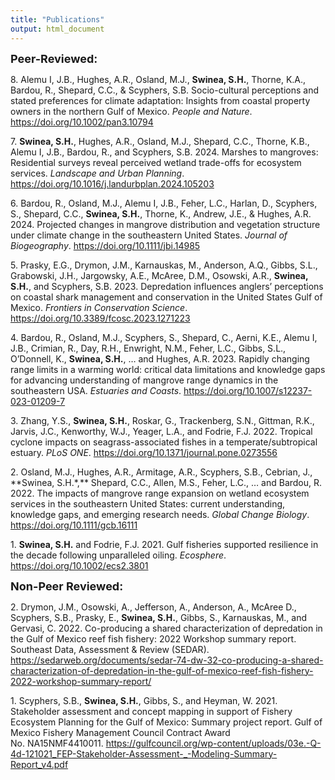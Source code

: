 ```yaml
---
title: "Publications"
output: html_document
---
```


<span style="font-size: 18px;">**Peer-Reviewed:**</span>  

8\. Alemu I, J.B., Hughes, A.R., Osland, M.J., **Swinea, S.H.**, Thorne, K.A., Bardou, R., Shepard, C.C., & Scyphers, S.B. Socio-cultural perceptions and stated preferences for climate adaptation: Insights from coastal property owners in the northern Gulf of Mexico. *People and Nature*. [https://doi.org/10.1002/pan3.10794](https://doi.org/10.1002/pan3.10794)

7\. **Swinea, S.H.**, Hughes, A.R., Osland, M.J., Shepard, C.C., Thorne, K.B., Alemu I, J.B., Bardou, R., and Scyphers, S.B. 2024. Marshes to mangroves: Residential surveys reveal perceived wetland trade-offs for ecosystem services. *Landscape and Urban Planning*. [https://doi.org/10.1016/j.landurbplan.2024.105203](https://doi.org/10.1016/j.landurbplan.2024.105203)

6\. Bardou, R., Osland, M.J., Alemu I, J.B., Feher, L.C., Harlan, D., Scyphers, S., Shepard, C.C., **Swinea, S.H.**, Thorne, K., Andrew, J.E., & Hughes, A.R. 2024. Projected changes in mangrove distribution and vegetation structure under climate change in the southeastern United States. *Journal of Biogeography*. [https://doi.org/10.1111/jbi.14985](https://doi.org/10.1111/jbi.14985)

5\. Prasky, E.G., Drymon, J.M., Karnauskas, M., Anderson, A.Q., Gibbs, S.L., Grabowski, J.H., Jargowsky, A.E., McAree, D.M., Osowski, A.R., **Swinea, S.H.**, and Scyphers, S.B. 2023. Depredation influences anglers’ perceptions on coastal shark management and conservation in the United States Gulf of Mexico. *Frontiers in Conservation Science*. [https://doi.org/10.3389/fcosc.2023.1271223](https://doi.org/10.3389/fcosc.2023.1271223)

4\. Bardou, R., Osland, M.J., Scyphers, S., Shepard, C., Aerni, K.E., Alemu I, J.B., Crimian, R., Day, R.H., Enwright, N.M., Feher, L.C., Gibbs, S.L., O’Donnell, K., **Swinea, S.H.**, … and Hughes, A.R. 2023. Rapidly changing range limits in a warming world: critical data limitations and knowledge gaps for advancing understanding of mangrove range dynamics in the southeastern USA. *Estuaries and Coasts*. [https://doi.org/10.1007/s12237-023-01209-7](https://doi.org/10.1007/s12237-023-01209-7)

3\. Zhang, Y.S., **Swinea, S.H.**, Roskar, G., Trackenberg, S.N., Gittman, R.K., Jarvis, J.C., Kenworthy, W.J., Yeager, L.A., and Fodrie, F.J. 2022. Tropical cyclone impacts on seagrass-associated fishes in a temperate/subtropical estuary. *PLoS ONE*. [https://doi.org/10.1371/journal.pone.0273556](https://doi.org/10.1371/journal.pone.0273556)

2\. Osland, M.J., Hughes, A.R., Armitage, A.R., Scyphers, S.B., Cebrian, J., **Swinea, S.H.*,** Shepard, C.C., Allen, M.S., Feher, L.C., … and Bardou, R. 2022. The impacts of mangrove range expansion on wetland ecosystem services in the southeastern United States: current understanding, knowledge gaps, and emerging research needs. *Global Change Biology*. [https://doi.org/10.1111/gcb.16111](https://doi.org/10.1111/gcb.16111)

1\. **Swinea, S.H.** and Fodrie, F.J. 2021. Gulf fisheries supported resilience in the decade following unparalleled oiling. *Ecosphere*. [https://doi.org/10.1002/ecs2.3801](https://doi.org/10.1002/ecs2.3801)

<span style="font-size: 18px;">**Non-Peer Reviewed:**</span> 

2\. Drymon, J.M., Osowski, A., Jefferson, A., Anderson, A., McAree D., Scyphers, S.B., Prasky, E., **Swinea, S.H.**, Gibbs, S., Karnauskas, M., and Gervasi, C. 2022. Co-producing a shared characterization of depredation in the Gulf of Mexico reef fish fishery: 2022 Workshop summary report. Southeast Data, Assessment & Review (SEDAR). [https://sedarweb.org/documents/sedar-74-dw-32-co-producing-a-shared-characterization-of-depredation-in-the-gulf-of-mexico-reef-fish-fishery-2022-workshop-summary-report/](https://sedarweb.org/documents/sedar-74-dw-32-co-producing-a-shared-characterization-of-depredation-in-the-gulf-of-mexico-reef-fish-fishery-2022-workshop-summary-report/) 

1\. Scyphers, S.B., **Swinea, S.H.**, Gibbs, S., and Heyman, W. 2021. Stakeholder assessment and concept mapping in support of Fishery Ecosystem Planning for the Gulf of Mexico: Summary project report. Gulf of Mexico Fishery Management Council Contract Award No. NA15NMF4410011. [https://gulfcouncil.org/wp-content/uploads/03e.-Q-4d-121021_FEP-Stakeholder-Assessment-_-Modeling-Summary-Report_v4.pdf](https://gulfcouncil.org/wp-content/uploads/03e.-Q-4d-121021_FEP-Stakeholder-Assessment-_-Modeling-Summary-Report_v4.pdf)
